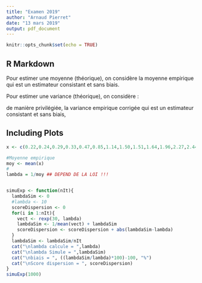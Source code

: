 ```yaml
---
title: "Examen 2019"
author: "Arnaud Pierret"
date: "13 mars 2019"
output: pdf_document
---
```


```r
knitr::opts_chunk$set(echo = TRUE)
```

## R Markdown

Pour estimer une moyenne (théorique), on considère la moyenne empirique qui est un estimateur consistant et sans biais.

Pour estimer une variance (théorique), on considère :

de manière privilégiée, la variance empirique corrigée qui est un estimateur consistant et sans biais,

## Including Plots
```r
x <- c(0.22,0.24,0.29,0.33,0.47,0.85,1.14,1.50,1.51,1.64,1.96,2.27,2.44,2.75,2.99,3.13,3.85,4.66,5.04,5.06,6.41,7.58,7.81,8.00,8.24,10.15,12.24,13.78,16.12)

#Moyenne empirique
moy <- mean(x)
#
lambda = 1/moy ## DEPEND DE LA LOI !!!


simuExp <- function(nIt){
  lambdaSim <- 0
  #lambda <- 10
  scoreDispersion <- 0
  for(i in 1:nIt){
    vect <- rexp(30, lambda)
    lambdaSim <- 1/mean(vect) + lambdaSim
    scoreDispersion <- scoreDispersion + abs(lambdaSim-lambda)
  }
  lambdaSim <- lambdaSim/nIt
  cat("\nlambda calcule = ",lambda)
  cat("\nlambda Simule = ",lambdaSim)
  cat("\nbiais = ", ((lambdaSim/lambda)*100)-100, "%")
  cat("\nScore dispersion = ", scoreDispersion)
}
simuExp(1000)

```
